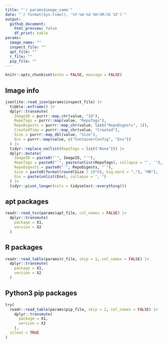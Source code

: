 ```yaml
---
title: "`r params$image_name`"
date: "`r format(Sys.time(), '%Y-%m-%d %H:%M:%S %Z')`"
output:
  github_document:
    html_preview: false
    df_print: kable
params:
  image_name: ""
  inspect_file: ""
  apt_file: ""
  r_file: ""
  pip_file: ""
---
```


```r
knitr::opts_chunk$set(echo = FALSE, message = FALSE)
```

## Image info

```r
jsonlite::read_json(params$inspect_file) |>
  tibble::enframe() |>
  dplyr::transmute(
    ImageID = purrr::map_chr(value, "Id"),
    RepoTags = purrr::map(value, "RepoTags"),
    RepoDigests = purrr::map_chr(value, list("RepoDigests", 1)),
    CreatedTime = purrr::map_chr(value, "Created"),
    Size = purrr::map_dbl(value, "Size"),
    Env = purrr::map(value, c("ContainerConfig", "Env"))
  ) |>
  tidyr::replace_na(list(RepoTags = list("None"))) |>
  dplyr::mutate(
    ImageID = paste0("`", ImageID, "`"),
    RepoTags = paste0("`", paste(unlist(RepoTags), collapse = "`, `"), "`"),
    RepoDigests = paste0("`", RepoDigests, "`"),
    Size = paste0(format(round(Size / 10^6), big.mark = ","), "MB"),
    Env = paste(unlist(Env), collapse = ", ")
  ) |>
  tidyr::pivot_longer(cols = tidyselect::everything())
```

## apt packages

```r
readr::read_tsv(params$apt_file, col_names = FALSE) |>
  dplyr::transmute(
    package = X1,
    version = X2
  )
```

## R packages

```r
readr::read_table(params$r_file, skip = 1, col_names = FALSE) |>
  dplyr::transmute(
    package = X1,
    version = X2
  )
```

## Python3 pip packages

```r
try(
  readr::read_table(params$pip_file, skip = 2, col_names = FALSE) |>
    dplyr::transmute(
      package = X1,
      version = X2
    ),
  silent = TRUE
)
```
